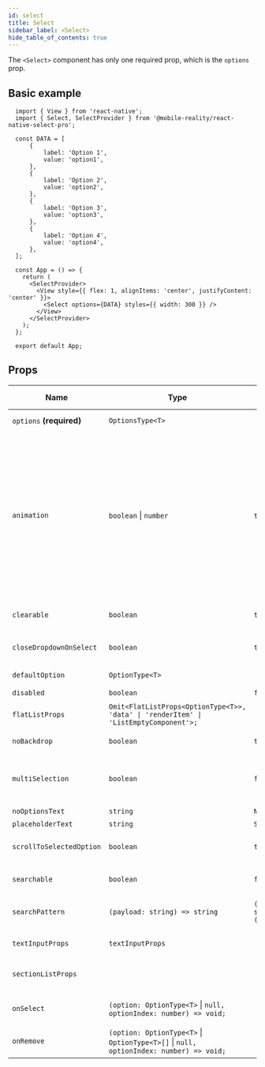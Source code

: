 ```yaml
---
id: select
title: Select
sidebar_label: <Select>
hide_table_of_contents: true
---
```



The `<Select>` component has only one required prop, which is the `options` prop.

## Basic example

```SnackPlayer name=Basic&dependencies=@mobile-reality/react-native-select-pro
  import { View } from 'react-native';
  import { Select, SelectProvider } from '@mobile-reality/react-native-select-pro';

  const DATA = [
      {
          label: 'Option 1',
          value: 'option1',
      },
      {
          label: 'Option 2',
          value: 'option2',
      },
      {
          label: 'Option 3',
          value: 'option3',
      },
      {
          label: 'Option 4',
          value: 'option4',
      },
  ];

  const App = () => {
    return (
      <SelectProvider>
        <View style={{ flex: 1, alignItems: 'center', justifyContent: 'center' }}>
          <Select options={DATA} styles={{ width: 300 }} />
        </View>
      </SelectProvider>
    );
  };

  export default App;
```

## Props

<div className='table-size'>

| Name                     | Type                                                                                   | Default                             | Description                                                                                                                                                                                                                                             | Expo Snack               |
| ------------------------ | -------------------------------------------------------------------------------------- | ----------------------------------- | ------------------------------------------------------------------------------------------------------------------------------------------------------------------------------------------------------------------------------------------------------- | ------------------------ |
| `options` **(required)** | `OptionsType<T>`                                                                       |                                     | Options to be displayed.                                                                                                                                                                                                                                | <OptionsPropSnackLink /> |
| `animation`              | `boolean` \| `number`                                                                  | `true` \| `200`                     | Options list open-close animation can be enabled or disabled using a `boolean` parameter. The duration of the animation can be set using a `number` parameter. If you pass `0` as the duration, the animation is still occur but will be instantaneous. | Link                     |
| `clearable`              | `boolean`                                                                              | `true`                              | Show a clear button to remove \selected option.                                                                                                                                                                                                         | Link                     |
| `closeDropdownOnSelect`  | `boolean`                                                                              | `true`                              | Close options list after selected option.                                                                                                                                                                                                               | Link                     |
| `defaultOption`          | `OptionType<T>`                                                                        |                                     | Set a default option.                                                                                                                                                                                                                                   | Link                     |
| `disabled`               | `boolean`                                                                              | `false`                             | Disable select.                                                                                                                                                                                                                                         | Link                     |
| `flatListProps`          | `Omit<FlatListProps<OptionType<T>>, 'data' \| 'renderItem' \| 'ListEmptyComponent'>;`  |                                     | `FlatListProps` imported from `react-native`.                                                                                                                                                                                                           | Link                     |
| `noBackdrop`             | `boolean`                                                                              | `true`                              | Show Backdrop component.                                                                                                                                                                                                                                | Link                     |
| `multiSelection`         | `boolean`                                                                              | `false`                             | Select multiple options in a select, working also with searchable.                                                                                                                                                                                      | Link                     |
| `noOptionsText`          | `string`                                                                               | `No options`                        | No options text.                                                                                                                                                                                                                                        | Link                     |
| `placeholderText`        | `string`                                                                               | `Select...`                         | Placeholder text.                                                                                                                                                                                                                                       | Link                     |
| `scrollToSelectedOption` | `boolean`                                                                              | `true`                              | Options list is scrolled to the selected option.                                                                                                                                                                                                        | Link                     |
| `searchable`             | `boolean`                                                                              | `false`                             | Search in a select options by typing in select.                                                                                                                                                                                                         | Link                     |
| `searchPattern`          | `(payload: string) => string`                                                          | `(payload: string) => (${payload})` | Regex definition for searching options.                                                                                                                                                                                                                 | Link                     |
| `textInputProps`         | `textInputProps`                                                                       |                                     | `TextInputProps` imported from `react-native`.                                                                                                                                                                                                          | Link                     |
| `sectionListProps`       |                                                                                        |                                     | `SectionListProps` imported from `react-native`.                                                                                                                                                                                                        | Link                     |
|                          |                                                                                        |                                     |                                                                                                                                                                                                                                                         |                          |
| `onSelect`               | `(option: OptionType<T>` \| `null, optionIndex: number) => void;`                      |                                     | Called when option is selected.                                                                                                                                                                                                                         | Link                     |
| `onRemove`               | `(option: OptionType<T>` \| `OptionType<T>[]` \| `null, optionIndex: number) => void;` |                                     | Called when option(s) is cleared.                                                                                                                                                                                                                       | Link                     |

</div>
